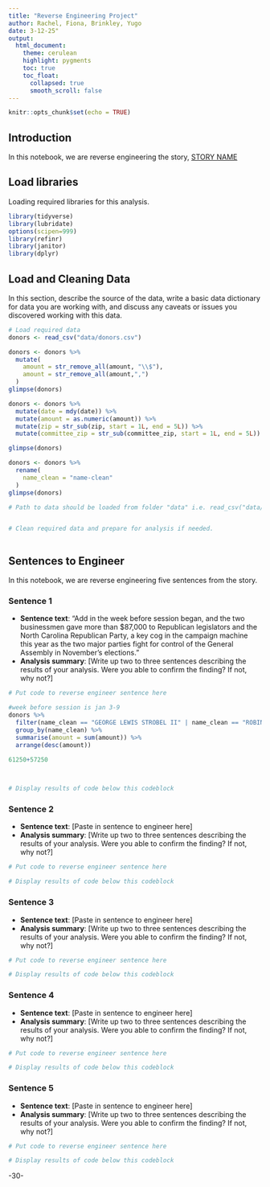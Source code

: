 ```yaml
---
title: "Reverse Engineering Project"
author: Rachel, Fiona, Brinkley, Yugo
date: 3-12-25"
output:
  html_document:
    theme: cerulean
    highlight: pygments
    toc: true
    toc_float:
      collapsed: true
      smooth_scroll: false
---
```


```r
knitr::opts_chunk$set(echo = TRUE)
```

## Introduction 

In this notebook, we are reverse engineering the story, [STORY NAME](STORY URL)

## Load libraries

Loading required libraries for this analysis.

```r
library(tidyverse)
library(lubridate)
options(scipen=999)
library(refinr)
library(janitor)
library(dplyr)
```

## Load and Cleaning Data

In this section, describe the source of the data, write a basic data dictionary for data you are working with, and discuss any caveats or issues you discovered working with this data. 

```r
# Load required data
donors <- read_csv("data/donors.csv")

donors <- donors %>% 
  mutate(
    amount = str_remove_all(amount, "\\$"),
    amount = str_remove_all(amount,",")
  )
glimpse(donors)

donors <- donors %>% 
  mutate(date = mdy(date)) %>% 
  mutate(amount = as.numeric(amount)) %>% 
  mutate(zip = str_sub(zip, start = 1L, end = 5L)) %>% 
  mutate(committee_zip = str_sub(committee_zip, start = 1L, end = 5L))

glimpse(donors)

donors <- donors %>% 
  rename(
    name_clean = "name-clean"
  )
glimpse(donors)

# Path to data should be loaded from folder "data" i.e. read_csv("data/name_of_data.csv")


# Clean required data and prepare for analysis if needed. 



```

## Sentences to Engineer
In this notebook, we are reverse engineering five sentences from the story.

### Sentence 1

* **Sentence text**: “Add in the week before session began, and the two businessmen gave more than $87,000 to Republican legislators and the North Carolina Republican Party, a key cog in the campaign machine this year as the two major parties fight for control of the General Assembly in November's elections.”
* **Analysis summary**: [Write up two to three sentences describing the results of your analysis.  Were you able to confirm the finding? If not, why not?]

```r
# Put code to reverse engineer sentence here

#week before session is jan 3-9
donors %>% 
  filter(name_clean == "GEORGE LEWIS STROBEL II" | name_clean == "ROBIN E DELMER") %>% 
  group_by(name_clean) %>% 
  summarise(amount = sum(amount)) %>% 
  arrange(desc(amount))

61250+57250
  


# Display results of code below this codeblock

```

### Sentence 2

* **Sentence text**: [Paste in sentence to engineer here]
* **Analysis summary**: [Write up two to three sentences describing the results of your analysis.  Were you able to confirm the finding? If not, why not?]

```r
# Put code to reverse engineer sentence here

# Display results of code below this codeblock

```

### Sentence 3

* **Sentence text**: [Paste in sentence to engineer here]
* **Analysis summary**: [Write up two to three sentences describing the results of your analysis.  Were you able to confirm the finding? If not, why not?]

```r
# Put code to reverse engineer sentence here

# Display results of code below this codeblock

```

### Sentence 4

* **Sentence text**: [Paste in sentence to engineer here]
* **Analysis summary**: [Write up two to three sentences describing the results of your analysis.  Were you able to confirm the finding? If not, why not?]

```r
# Put code to reverse engineer sentence here

# Display results of code below this codeblock

```

### Sentence 5

* **Sentence text**: [Paste in sentence to engineer here]
* **Analysis summary**: [Write up two to three sentences describing the results of your analysis.  Were you able to confirm the finding? If not, why not?]

```r
# Put code to reverse engineer sentence here

# Display results of code below this codeblock

```

-30-